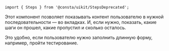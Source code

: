 
```tsx
import { Steps } from '@consta/uikit/StepsDeprecated';
```

Этот компонент позволяет показывать контент пользователю в нужной последовательности — во вкладках.
И, если нужно, показать, какие шаги он прошел, какие пропустил и сколько осталось.

Это удобно, если пользователю нужно заполнить длинную форму, например, пройти тестирование.

<ExampleStepsCompleted />
